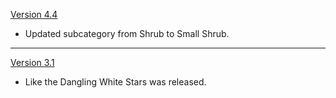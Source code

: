 {{Change History/Header}}
[[Version 4.4]]
* Updated subcategory from Shrub to Small Shrub.
----
[[Version 3.1]]
* Like the Dangling White Stars was released.